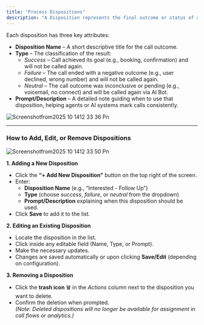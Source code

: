 ```yaml
---
title: "Process Dispositions"
description: "A Disposition represents the final outcome or status of a call handled by the voice agent. It helps categorize the result of every interaction — whether successful, unsuccessful, or neutral — for tracking performance, analytics, and follow-up actions. Examples include: Retail, Lost - Not Purchased, Lost to Co-dealer, Wrong Number, Inconclusive, No Connect, Callback Later/Busy, Voicemail, etc."
---
```


Each disposition has three key attributes:

- **Disposition Name** – A short descriptive title for the call outcome.
- **Type** – The classification of the result:
  - _Success_ – Call achieved its goal (e.g., booking, confirmation) and will not be called again.
  - _Failure_ – The call ended with a negative outcome (e.g., user declined, wrong number) and will not be called again.
  - _Neutral_ – The call outcome was inconclusive or pending (e.g., voicemail, no connect) and will be called again via AI Bot.
- **Prompt/Description** – A detailed note guiding when to use that disposition, helping agents or AI systems mark calls consistently.

![Screenshotfrom2025 10 1412 33 36 Pn](/images/Screenshotfrom2025-10-1412-33-36.png)

---

### **How to Add, Edit, or Remove Dispositions**

![Screenshotfrom2025 10 1412 33 50 Pn](/images/Screenshotfrom2025-10-1412-33-50.png)

**1. Adding a New Disposition**

- Click the **“+ Add New Disposition”** button on the top right of the screen.
- Enter:
  - **Disposition Name** (e.g., “Interested - Follow Up”)
  - **Type** (choose _success_, _failure_, or _neutral_ from the dropdown)
  - **Prompt/Description** explaining when this disposition should be used.
- Click **Save** to add it to the list.

**2. Editing an Existing Disposition**

- Locate the disposition in the list.
- Click inside any editable field (Name, Type, or Prompt).
- Make the necessary updates.
- Changes are saved automatically or upon clicking **Save/Edit** (depending on configuration).

**3. Removing a Disposition**

- Click the **trash icon** 🗑️ in the _Actions_ column next to the disposition you want to delete.
- Confirm the deletion when prompted.\
  _(Note: Deleted dispositions will no longer be available for assignment in call flows or analytics.)_